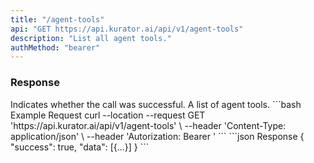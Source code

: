 ```yaml
---
title: "/agent-tools"
api: "GET https://api.kurator.ai/api/v1/agent-tools"
description: "List all agent tools."
authMethod: "bearer"
---
```


### Response

<ResponseField name="success" type="boolean">
  Indicates whether the call was successful.
</ResponseField>

<ResponseField name="data" type="object">
  A list of agent tools.
</ResponseField>

<RequestExample>
```bash Example Request
curl --location --request GET 'https://api.kurator.ai/api/v1/agent-tools' \
--header 'Content-Type: application/json' \
--header 'Autorization: Bearer <token>'
```
</RequestExample>

<ResponseExample>
```json Response
{
  "success": true,
  "data": [{...}]
}
```
</ResponseExample>
